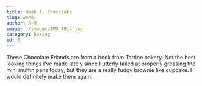 ```yaml
---
title: Week 1- Chocolate
slug: week1
author: A-M
image: ./images/IMG_1914.jpg
category: baking
id: 0
---
```




  <p className="post-text">
  These Chocolate Friands are from a book from Tartine bakery. Not the best looking things I've
    made lately since I utterly failed at properly greasing the mini muffin pans
    today, but they are a really fudgy brownie like cupcake. I would definitely
    make them again.
  </p>


